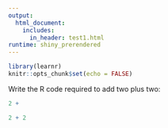 ```yaml
---
output: 
  html_document:
    includes:
      in_header: test1.html
runtime: shiny_prerendered
---
```


```r
library(learnr)
knitr::opts_chunk$set(echo = FALSE)
```

Write the R code required to add two plus two:

```r

2 + 

```


```r

2 + 2

```




<div data-iframe-height></div>